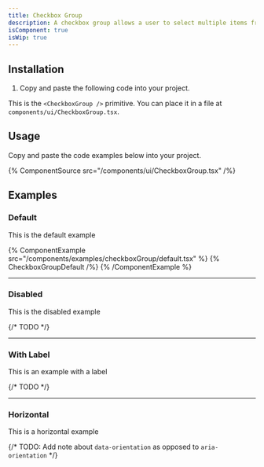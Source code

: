 ```yaml
---
title: Checkbox Group
description: A checkbox group allows a user to select multiple items from a list of options.
isComponent: true
isWip: true
---
```


## Installation

1. Copy and paste the following code into your project.

This is the `<CheckboxGroup />` primitive. You can place it in a file at `components/ui/CheckboxGroup.tsx`.

## Usage

Copy and paste the code examples below into your project.

{% ComponentSource src="/components/ui/CheckboxGroup.tsx" /%}

## Examples

### Default

This is the default example

{% ComponentExample src="/components/examples/checkboxGroup/default.tsx" %}
{% CheckboxGroupDefault /%}
{% /ComponentExample %}

---

### Disabled

This is the disabled example

{/* TODO */}

---

### With Label

This is an example with a label

{/* TODO */}

---

### Horizontal

This is a horizontal example

{/* TODO: Add note about `data-orientation` as opposed to `aria-orientation` */}
